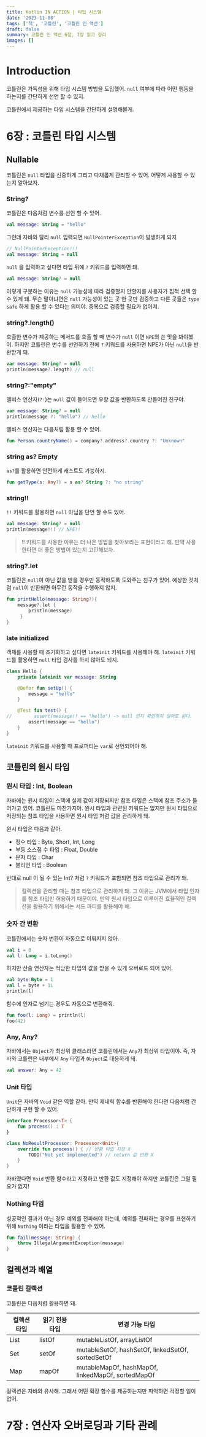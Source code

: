 ```yaml
---
title: Kotlin IN ACTION | 타입 시스템
date: '2023-11-08'
tags: ['책', '코틀린', '코틀린 인 액션']
draft: false
summary: 코틀린 인 액션 6장, 7장 읽고 정리
images: []
---
```


# Introduction

코틀린은 가독성을 위해 타입 시스템 방법을 도입했어.
`null` 여부에 따라 어떤 행동을 하는지를 간단하게 선언 할 수 있지.

코틀린에서 제공하는 타입 시스템을 간단하게 설명해볼게.

<TOCInline toc={props.toc} exclude="Introduction" />

# 6장 : 코틀린 타입 시스템

## Nullable

코틀린은 `null` 타입을 신중하게 그리고 다채롭게 관리할 수 있어.
어떻게 사용할 수 있는지 알아보자.

### String?

코틀린은 다음처럼 변수를 선언 할 수 있어.

```kotlin
val message: String = "hello"
```

그런데 자바와 달리 `null` 입력되면 `NullPointerException`이 발생하게 되지

```kotlin
// NullPointerException!!!
val message: String = null
```

`null` 을 입력하고 싶다면 타입 뒤에 `?` 키워드를 입력하면 돼.

```kotlin
val message: String? = null
```

이렇게 구분하는 이유는 `null` 가능성에 따라 검증할지 안할지를 사용자가 집적 선택 할 수 있게 돼.
무슨 말이냐면은 `null` 가능성이 있는 곳 한 곳만 검증하고 다른 곳들은 `type safe` 하게 활용 할 수 있다는 의미야.
중복으로 검증할 필요가 없어져.

### string?.length()

호출한 변수가 제공하는 메서드를 호출 할 때 변수가 `null` 이면 `NPE`의 쓴 맛을 봐야했어.
하지만 코틀린은 변수를 선언하기 전에 `?` 키워드를 사용하면 NPE가 아닌 `null`을 반환받게 돼.

```kotlin
var message: String? = null
println(message?.length) // null
```

### string?:"empty"

엘비스 연산자(`?:`)는 `null` 값이 들어오면 우항 값을 반환하도록 만들어진 친구야.

```kotlin
var message: String? = null
println(message ?: "hello") // hello
```

엘비스 연산자는 다음처럼 활용 할 수 있어.

```kotlin
fun Person.countryName() = company?.address?.country ?: "Unknown"
```

### string as? Empty

`as?`를 활용하면 안전하게 캐스트도 가능하지.

```kotlin
fun getType(s: Any?) = s as? String ?: "no string"
```

### string!!

`!!` 키워드를 활용하면 `null` 아님을 단언 할 수도 있어.

```kotlin
val message: String? = null
println(message!!) // NPE!!
```

> !! 키워드를 사용한 이유는 더 나은 방법을 찾아보라는 표현이라고 해.
> 만약 사용한다면 더 좋은 방법이 있는지 고민해보자.

### string?.let

코틀린은 `null`이 아닌 값을 받을 경우만 동작하도록 도와주는 친구가 있어.
예상한 것처럼 `null`이 반환되면 아무런 동작을 수행하지 않지.

```kotlin
fun printHello(message: String?){
    message?.let {
        println(message)
     }
}
```

### late initialized

객체를 사용할 때 초기화하고 싶다면 `lateinit` 키워드를 사용해야 해.
`lateinit` 키워드를 활용하면 `null` 타입 검사를 하지 않아도 되지.

```kotlin
class Hello {
    private lateinit var message: String

    @Befor fun setUp() {
        message = "hello"
    }

    @Test fun test() {
//        assert(message!! == "hello") -> null 인지 확인하지 않아도 된다.
        assert(message == "hello")
    }
}
```

`lateinit` 키워드를 사용할 때 프로퍼티는 `var`로 선언되어야 해.

## 코틀린의 원시 타입

### 원시 타입 : Int, Boolean

자바에는 원시 티입이 스택에 실제 값이 저장되지만 참조 타입은 스택에 참조 주소가 들어가고 있어.
코틀린도 마찬가지야. 원시 타입과 관련된 키워드는 없지만 원시 타입으로 저장되는 참조 타입을 사용하면 원시 타입 처럼 값을 관리하게 돼.

윈시 타입은 다음과 같아.

- 정수 타입 : Byte, Short, Int, Long
- 부동 소스점 수 타입 : Float, Double
- 문자 타입 : Char
- 불리언 타입 : Boolean

반대로 null 이 될 수 있는 Int? 처럼 `?` 키워드가 포함되면 참조 타입으로 관리가 돼.

> 컬렉션을 관리할 때는 참조 타입으로 관리하게 돼.
> 그 이유는 JVM에서 타입 인자를 참조 타입만 허용하기 때문이야.
> 만약 원시 타입으로 이루어진 효율적인 컬렉션을 활용하기 위해서는 서드 파티를 활용해야 해.

### 숫자 간 변환

코틀린에서는 숫자 변환이 자동으로 이뤄지지 않아.

```kotlin
val i = 0
val l: Long = i.toLong()
```

하지만 산술 연산자는 적당한 타입의 값을 받을 수 있게 오버로드 되어 있어.

```kotlin
val byte:Byte = 1
val l = byte + 1L
println(l)
```

함수에 인자로 넘기는 경우도 자동으로 변환해줘.

```kotlin
fun foo(l: Long) = println(l)
foo(42)
```

### Any, Any?

자바에서는 `Object`가 최상위 클래스라면 코틀린에서는 `Any`가 최상위 타입이야.
즉, 자바와 코틀린은 내부에서 `Any` 타입과 `Object`로 대응하게 돼.

```kotlin
val answer: Any = 42
```

### Unit 타입

`Unit`은 자바의 `Void` 같은 역할 같아.
만약 제네릭 함수를 반환해야 한다면 다음처럼 간단하게 구현 할 수 있어.

```kotlin
interface Processor<T> {
    fun process() : T
}

class NoResultProcessor: Processor<Unit>{
    override fun process() { // 반환 타입 지정 X
        TODO("Not yet implemented") // return 값 반환 X
    }
}
```

자바였다면 `Void` 반환 함수라고 지정하고 반환 값도 지정해야 하지만 코틀린은 그럴 필요가 없지!


### Nothing 타입

성공적인 결과가 아닌 경우 예외를 전파해야 하는데, 예외를 전파하는 경우를 표현하기 위해 `Nothing` 이라는 타입을 활용할 수 있어.

```kotlin
fun fail(message: String) {
    throw IllegalArgumentException(message)
}
```

## 컬렉션과 배열

### 코틀린 컬렉션

코틀린은 다음처럼 활용하면 돼.

| 컬렉션 타입 | 읽기 전용 타입 | 변경 가능 타입                                          |
|--------|----------|---------------------------------------------------|
| List   | listOf   | mutableListOf, arrayListOf                        |
| Set    | setOf    | mutableSetOf, hashSetOf, linkedSetOf, sortedSetOf |
| Map    | mapOf    | mutableMapOf, hashMapOf, linkedMapOf, sortedMapOf |

컬렉션은 자바와 유사해.
그래서 어떤 확장 함수를 제공하는지만 파악하면 걱정할 일이 없어.

# 7장 : 연산자 오버로딩과 기타 관례

